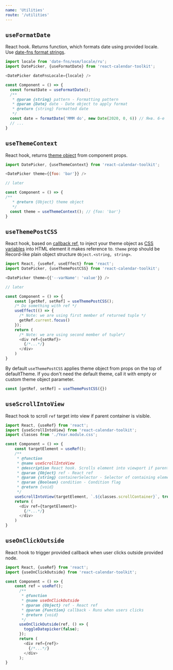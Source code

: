 ```yaml
---
name: 'Utilities'
route: '/utilities'
---
```


## `useFormatDate`
React hook. Returns function, which formats date using provided locale. Use [date-fns format strings](https://date-fns.org/docs/format).

```js static
import locale from 'date-fns/esm/locale/ru';
import DatePicker, {useFormatDate} from 'react-calendar-toolkit';

<DatePicker dateFnsLocale={locale} />

const Component = () => {
  const formatDate = useFormatDate();
  /**
   * @param {string} pattern - Formatting pattern
   * @param {Date} date - Date object to apply format
   * @return {string} Formatted date
   */
  const date = formatDate('MMM do', new Date(2020, 0, 6)) // Янв. 6-е
  // ...
}
```

## `useThemeContext`

React hook, returns [theme object](/change_theme) from component props.

```js static
import DatePicker, {useThemeContext} from 'react-calendar-toolkit';

<DatePicker theme={{foo: 'bar'}} />

// later

const Component = () => {
/**
   * @return {Object} theme object
   */
  const theme = useThemeContext(); // {foo: 'bar'}
}
```

## `useThemePostCSS`
React hook, based on [callback ref](https://medium.com/@teh_builder/ref-objects-inside-useeffect-hooks-eb7c15198780), to inject your theme object as [CSS variables](https://developer.mozilla.org/en-US/docs/Web/CSS/var) into HTML element it makes reference to. `theme` prop should be Record-like plain object structure `Object.<string, string>`.

```js static
import React, {useRef, useEffect} from 'react';
import DatePicker, {useThemePostCSS} from 'react-calendar-toolkit';

<DatePicker theme={{'--varName': 'value'}} />

// later

const Component = () => {
    const [getRef, setRef] = useThemePostCSS();
    /* Do something with ref */
    useEffect(() => {
      /* Note: we are using first member of returned tuple */
      getRef.current.focus()
    });
    return (
      /* Note: we are using second member of tuple*/
      <div ref={setRef}>
        {/*...*/}
      </div>
    )
}
```

By default `useThemePostCSS` applies theme object from props on the top of defaultTheme. If you don't need the default theme, call it with empty or custom theme object parameter.

```js static
const [getRef, setRef] = useThemePostCSS({})
```

## `useScrollIntoView`

React hook to scroll `ref` target into view if parent container is visible.

```js static
import React, {useRef} from 'react';
import {useScrollIntoView} from 'react-calendar-toolkit';
import classes from './Year.module.css';

const Component = () => {
    const targetElement = useRef();
    /**
     * @function
     * @name useScrollIntoView
     * @description React hook. Scrolls element into viewport if parent container is visible.
     * @param {Object} ref - React ref
     * @param {string} containerSelector - Selector of containing element: '.className'
     * @param {Boolean} condition - Condition flag
     * @return {void}
     */
    useScrollIntoView(targetElement, `.${classes.scrollContainer}`, true)
    return (
      <div ref={targetElement}>
        {/*...*/}
      </div>
    )
}
```

## `useOnClickOutside`

React hook to trigger provided callback when user clicks outside provided node.

```js static
import React, {useRef} from 'react';
import {useOnClickOutside} from 'react-calendar-toolkit';

const Component = () => {
    const ref = useRef();
      /**
       * @function
       * @name useOnClickOutside
       * @param {Object} ref - React ref
       * @param {Function} callback - Runs when users clicks
       * @return {void}
       */
      useOnClickOutside(ref, () => {
        toggleDatepicker(false);
      });
      return (
        <div ref={ref}>
          {/*...*/}
        </div>
      );
}
```

